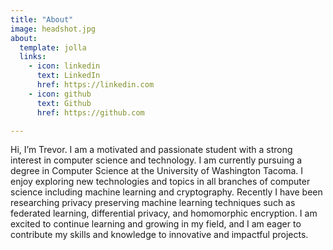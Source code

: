 ```yaml
---
title: "About"
image: headshot.jpg
about:
  template: jolla
  links:
    - icon: linkedin
      text: LinkedIn
      href: https://linkedin.com
    - icon: github
      text: Github
      href: https://github.com

---
```


Hi, I'm Trevor. I am a motivated and passionate student with a strong interest in computer science and technology. I am currently pursuing a degree in Computer Science at the University of Washington Tacoma. I enjoy exploring new technologies and topics in all branches of computer science including machine learning and cryptography. Recently I have been researching privacy preserving machine learning techniques such as federated learning, differential privacy, and homomorphic encryption. I am excited to continue learning and growing in my field, and I am eager to contribute my skills and knowledge to innovative and impactful projects.